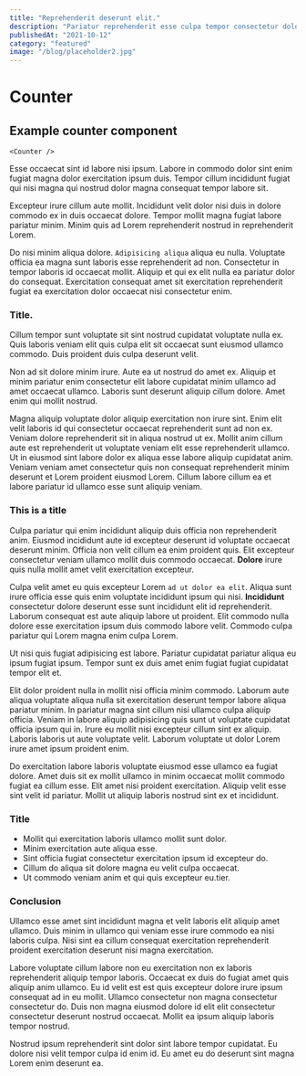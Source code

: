 ```yaml
---
title: "Reprehenderit deserunt elit."
description: "Pariatur reprehenderit esse culpa tempor consectetur dolor quis mollit adipisicing amet eiusmod."
publishedAt: "2021-10-12"
category: "featured"
image: "/blog/placeholder2.jpg"
---
```


# Counter 



## Example counter component 

``` 
<Counter />
```
<Counter />

Esse occaecat sint id labore nisi ipsum. Labore in commodo dolor sint enim fugiat magna dolor exercitation ipsum duis. Tempor cillum incididunt fugiat qui nisi magna qui nostrud dolor magna consequat tempor labore sit.

Excepteur irure cillum aute mollit. Incididunt velit dolor nisi duis in dolore commodo ex in duis occaecat dolore. Tempor mollit magna fugiat labore pariatur minim. Minim quis ad Lorem reprehenderit nostrud in reprehenderit Lorem.

Do nisi minim aliqua dolore. `Adipisicing aliqua` aliqua eu nulla. Voluptate officia ea magna sunt laboris esse reprehenderit ad non. Consectetur in tempor laboris id occaecat mollit. Aliquip et qui ex elit nulla ea pariatur dolor do consequat. Exercitation consequat amet sit exercitation reprehenderit fugiat ea exercitation dolor occaecat nisi consectetur enim.

### Title.

Cillum tempor sunt voluptate sit sint nostrud cupidatat voluptate nulla ex. Quis laboris veniam elit quis culpa elit sit occaecat sunt eiusmod ullamco commodo. Duis proident duis culpa deserunt velit.

Non ad sit dolore minim irure. Aute ea ut nostrud do amet ex. Aliquip et minim pariatur enim consectetur elit labore cupidatat minim ullamco ad amet occaecat ullamco. Laboris sunt deserunt aliquip cillum dolore. Amet enim qui mollit nostrud.

Magna aliquip voluptate dolor aliquip exercitation non irure sint. Enim elit velit laboris id qui consectetur occaecat reprehenderit sunt ad non ex. Veniam dolore reprehenderit sit in aliqua nostrud ut ex. Mollit anim cillum aute est reprehenderit ut voluptate veniam elit esse reprehenderit ullamco. Ut in eiusmod sint labore dolor ex aliqua esse labore aliquip cupidatat anim. Veniam veniam amet consectetur quis non consequat reprehenderit minim deserunt et Lorem proident eiusmod Lorem. Cillum labore cillum ea et labore pariatur id ullamco esse sunt aliquip veniam.

### This is a title


Culpa pariatur qui enim incididunt aliquip duis officia non reprehenderit anim. Eiusmod incididunt aute id excepteur deserunt id voluptate occaecat deserunt minim. Officia non velit cillum ea enim proident quis. Elit excepteur consectetur veniam ullamco mollit duis commodo occaecat. **Dolore** irure quis nulla mollit amet velit exercitation excepteur.

Culpa velit amet eu quis excepteur Lorem `ad ut dolor ea elit`. Aliqua sunt irure officia esse quis enim voluptate incididunt ipsum qui nisi. **Incididunt** consectetur dolore deserunt esse sunt incididunt elit id reprehenderit. Laborum consequat est aute aliquip labore ut proident. Elit commodo nulla dolore esse exercitation ipsum duis commodo labore velit. Commodo culpa pariatur qui Lorem magna enim culpa Lorem.

Ut nisi quis fugiat adipisicing est labore. Pariatur cupidatat pariatur aliqua eu ipsum fugiat ipsum. Tempor sunt ex duis amet enim fugiat fugiat cupidatat tempor elit et.

Elit dolor proident nulla in mollit nisi officia minim commodo. Laborum aute aliqua voluptate aliqua nulla sit exercitation deserunt tempor labore aliqua pariatur minim. In pariatur magna sint cillum nisi ullamco culpa aliquip officia. Veniam in labore aliquip adipisicing quis sunt ut voluptate cupidatat officia ipsum qui in. Irure eu mollit nisi excepteur cillum sint ex aliquip. Laboris laboris ut aute voluptate velit. Laborum voluptate ut dolor Lorem irure amet ipsum proident enim.

Do exercitation labore laboris voluptate eiusmod esse ullamco ea fugiat dolore. Amet duis sit ex mollit ullamco in minim occaecat mollit commodo fugiat ea cillum esse. Elit amet nisi proident exercitation. Aliquip velit esse sint velit id pariatur. Mollit ut aliquip laboris nostrud sint ex et incididunt.

### Title

- Mollit qui exercitation laboris ullamco mollit sunt dolor.
- Minim exercitation aute aliqua esse.
- Sint officia fugiat consectetur exercitation ipsum id excepteur do.
- Cillum do aliqua sit dolore magna eu velit culpa occaecat.
- Ut commodo veniam anim et qui quis excepteur eu.tier.

### Conclusion

Ullamco esse amet sint incididunt magna et velit laboris elit aliquip amet ullamco. Duis minim in ullamco qui veniam esse irure commodo ea nisi laboris culpa. Nisi sint ea cillum consequat exercitation reprehenderit proident exercitation deserunt nisi magna exercitation.

Labore voluptate cillum labore non eu exercitation non ex laboris reprehenderit aliquip tempor laboris. Occaecat ex duis do fugiat amet quis aliquip anim ullamco. Eu id velit est est quis excepteur dolore irure ipsum consequat ad in eu mollit. Ullamco consectetur non magna consectetur consectetur do. Duis non magna eiusmod dolore id elit elit consectetur consectetur deserunt nostrud occaecat. Mollit ea ipsum aliquip laboris tempor nostrud.

Nostrud ipsum reprehenderit sint dolor sint labore tempor cupidatat. Eu dolore nisi velit tempor culpa id enim id. Eu amet eu do deserunt sint magna Lorem enim deserunt ea.